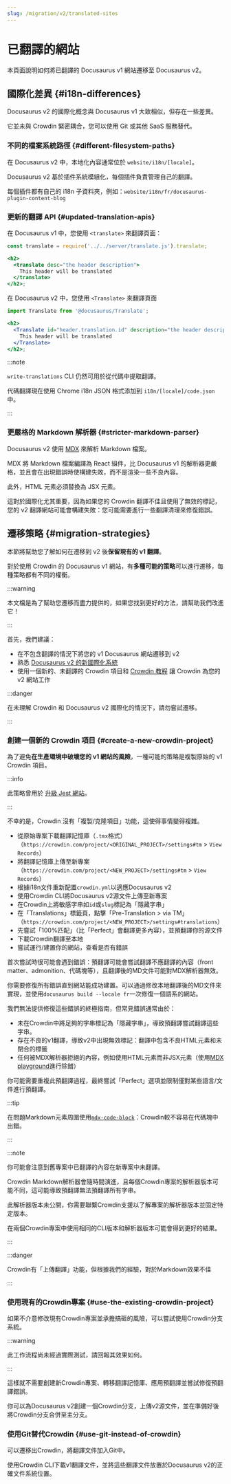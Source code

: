 ```yaml
---
slug: /migration/v2/translated-sites
---
```


# 已翻譯的網站

本頁面說明如何將已翻譯的 Docusaurus v1 網站遷移至 Docusaurus v2。

## 國際化差異 {#i18n-differences}

Docusaurus v2 的國際化概念與 Docusaurus v1 大致相似，但存在一些差異。

它並未與 Crowdin 緊密耦合，您可以使用 Git 或其他 SaaS 服務替代。

### 不同的檔案系統路徑 {#different-filesystem-paths}

在 Docusaurus v2 中，本地化內容通常位於 `website/i18n/[locale]`。

Docusaurus v2 基於插件系統模組化，每個插件負責管理自己的翻譯。

每個插件都有自己的 i18n 子資料夾，例如：`website/i18n/fr/docusaurus-plugin-content-blog`

### 更新的翻譯 API {#updated-translation-apis}

在 Docusaurus v1 中，您使用 `<translate>` 來翻譯頁面：

```jsx
const translate = require('../../server/translate.js').translate;

<h2>
  <translate desc="the header description">
    This header will be translated
  </translate>
</h2>;
```

在 Docusaurus v2 中，您使用 `<Translate>` 來翻譯頁面

```jsx
import Translate from '@docusaurus/Translate';

<h2>
  <Translate id="header.translation.id" description="the header description">
    This header will be translated
  </Translate>
</h2>;
```

:::note

`write-translations` CLI 仍然可用於從代碼中提取翻譯。

代碼翻譯現在使用 Chrome i18n JSON 格式添加到 `i18n/[locale]/code.json` 中。

:::

### 更嚴格的 Markdown 解析器 {#stricter-markdown-parser}

Docusaurus v2 使用 [MDX](https://mdxjs.com/) 來解析 Markdown 檔案。

MDX 將 Markdown 檔案編譯為 React 組件，比 Docusaurus v1 的解析器更嚴格，並且會在出現錯誤時使構建失敗，而不是渲染一些不良內容。

此外，HTML 元素必須替換為 JSX 元素。

這對於國際化尤其重要，因為如果您的 Crowdin 翻譯不佳且使用了無效的標記，您的 v2 翻譯網站可能會構建失敗：您可能需要進行一些翻譯清理來修復錯誤。

## 遷移策略 {#migration-strategies}

本節將幫助您了解如何在遷移到 v2 後**保留現有的 v1 翻譯**。

對於使用 Crowdin 的 Docusaurus v1 網站，有**多種可能的策略**可以進行遷移，每種策略都有不同的權衡。

:::warning

本文檔是為了幫助您遷移而盡力提供的，如果您找到更好的方法，請幫助我們改進它！

:::

首先，我們建議：

- 在不包含翻譯的情況下將您的 v1 Docusaurus 網站遷移到 v2
- 熟悉 [Docusaurus v2 的新國際化系統](../../i18n/i18n-introduction.mdx)
- 使用一個新的、未翻譯的 Crowdin 項目和 [Crowdin 教程](../../i18n/i18n-crowdin.mdx) 讓 Crowdin 為您的 v2 網站工作

:::danger

在未理解 Crowdin 和 Docusaurus v2 國際化的情況下，請勿嘗試遷移。

:::

### 創建一個新的 Crowdin 項目 {#create-a-new-crowdin-project}

為了避免**在生產環境中破壞您的 v1 網站的風險**，一種可能的策略是複製原始的 v1 Crowdin 項目。

:::info

此策略曾用於 [升級 Jest 網站](https://jestjs.io/blog/2021/03/09/jest-website-upgrade)。

:::

不幸的是，Crowdin 沒有「複製/克隆項目」功能，這使得事情變得複雜。

- 從原始專案下載翻譯記憶庫（`.tmx`格式）（`https://crowdin.com/project/<ORIGINAL_PROJECT>/settings#tm` > `View Records`）
- 將翻譯記憶庫上傳至新專案（`https://crowdin.com/project/<NEW_PROJECT>/settings#tm` > `View Records`）
- 根據i18n文件重新配置`crowdin.yml`以適應Docusaurus v2
- 使用Crowdin CLI將Docusaurus v2源文件上傳至新專案
- 在Crowdin上將敏感字串如`id`或`slug`標記為「隱藏字串」
- 在「Translations」標籤頁，點擊「Pre-Translation > via TM」（`https://crowdin.com/project/<NEW_PROJECT>/settings#translations`）
- 先嘗試「100%匹配」（比「Perfect」會翻譯更多內容），並預翻譯你的源文件
- 下載Crowdin翻譯至本地
- 嘗試運行/建置你的網站，查看是否有錯誤

首次嘗試時很可能會遇到錯誤：預翻譯可能會嘗試翻譯不應翻譯的內容（front matter、admonition、代碼塊等），且翻譯後的MD文件可能對MDX解析器無效。

你需要修復所有錯誤直到網站能成功建置。可以通過修改本地翻譯後的MD文件來實現，並使用`docusaurus build --locale fr`一次修復一個語系的網站。

我們無法提供修復這些錯誤的終極指南，但常見錯誤通常由於：

- 未在Crowdin中將足夠的字串標記為「隱藏字串」，導致預翻譯嘗試翻譯這些字串。
- 存在不良的v1翻譯，導致v2中出現無效標記：翻譯中包含不良HTML元素和未閉合的標籤
- 任何被MDX解析器拒絕的內容，例如使用HTML元素而非JSX元素（使用[MDX playground](https://mdxjs.com/playground/)進行除錯）

你可能需要重複此預翻譯過程，最終嘗試「Perfect」選項並限制僅對某些語言/文件進行預翻譯。

:::tip

在問題Markdown元素周圍使用[`mdx-code-block`](../../i18n/i18n-crowdin.mdx#mdx-solutions)：Crowdin較不容易在代碼塊中出錯。

:::

:::note

你可能會注意到舊專案中已翻譯的內容在新專案中未翻譯。

Crowdin Markdown解析器會隨時間演進，且每個Crowdin專案的解析器版本可能不同，這可能導致預翻譯無法預翻譯所有字串。

此解析器版本未公開，你需要聯繫Crowdin支援以了解專案的解析器版本並固定特定版本。

在兩個Crowdin專案中使用相同的CLI版本和解析器版本可能會得到更好的結果。

:::

:::danger

Crowdin有「上傳翻譯」功能，但根據我們的經驗，對於Markdown效果不佳

:::

### 使用現有的Crowdin專案 {#use-the-existing-crowdin-project}

如果不介意修改現有Crowdin專案並承擔搞砸的風險，可以嘗試使用Crowdin分支系統。

:::warning

此工作流程尚未經過實際測試，請回報其效果如何。

:::

這樣就不需要創建新Crowdin專案、轉移翻譯記憶庫、應用預翻譯並嘗試修復預翻譯錯誤。

你可以為Docusaurus v2創建一個Crowdin分支，上傳v2源文件，並在準備好後將Crowdin分支合併至主分支。

### 使用Git替代Crowdin {#use-git-instead-of-crowdin}

可以遷移出Crowdin，將翻譯文件加入Git中。

使用Crowdin CLI下載v1翻譯文件，並將這些翻譯文件放置於Docusaurus v2的正確文件系統位置。